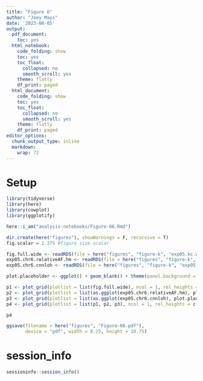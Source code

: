 ```yaml
---
title: "Figure 6"
author: "Joey Mays"
date: '2023-08-05'
output:
  pdf_document:
    toc: yes
  html_notebook:
    code_folding: show
    toc: yes
    toc_float:
      collapsed: no
      smooth_scroll: yes
    theme: flatly
    df_print: paged
  html_document:
    code_folding: show
    toc: yes
    toc_float:
      collapsed: no
      smooth_scroll: yes
    theme: flatly
    df_print: paged
editor_options:
  chunk_output_type: inline
  markdown:
    wrap: 72
---
```


# Setup

```r
library(tidyverse)
library(here)
library(cowplot)
library(ggplotify)
```

```r
here::i_am("analysis-notebooks/Figure-06.Rmd")
```

```r
dir.create(here("figures"), showWarnings = F, recursive = T)
fig.scalar = 1.375 #figure size scalar
```

```r
fig.full.wide <- readRDS(file = here("figures", "figure-k", "exp05.kc.wide.RDS")) 
exp05.chr6.relativeAF.hm <- readRDS(file = here("figures", "figure-k", "exp05.chr6.relativeAF.hm.RDS"))
exp05.chr6.cnnloh <- readRDS(file = here("figures", "figure-k", "exp05.chr6.cnnloh.RDS"))
```

```r
plot.placeholder <- ggplot() + geom_blank() + theme(panel.background = element_blank())
```

```r
p1 <- plot_grid(plotlist = list(fig.full.wide), ncol = 1, rel_heights = c(1), scale = 0.95, label_size = 12, labels = c("A."))
p2 <- plot_grid(plotlist = list(as.ggplot(exp05.chr6.relativeAF.hm), plot.placeholder), nrow = 1, rel_widths = c(2,1), scale = 0.95, label_size = 12, labels = c("B."))
p3 <- plot_grid(plotlist = list(as.ggplot(exp05.chr6.cnnloh), plot.placeholder), nrow = 1, rel_widths = c(2,1), scale = 0.95, label_size = 12, labels = c("C."))
p4 <- plot_grid(plotlist = list(p1, p2, p3), ncol = 1, rel_heights = c(1, 1, 0.6))

p4
```

```r
ggsave(filename = here("figures", "Figure-06.pdf"), 
       device = "pdf", width = 8.25, height = 10.75)
```

# session_info

```r
sessioninfo::session_info()
```


